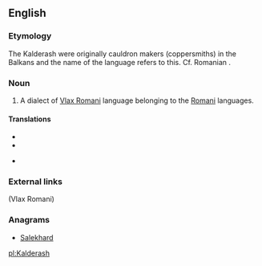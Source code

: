 {{wikipedia}}
==English==

===Etymology===
The Kalderash were originally cauldron makers (coppersmiths) in the Balkans and the name of the language refers to this. Cf. Romanian {{term|căldărar||coppersmith|lang=ro}}.

===Noun===
{{en-noun|-}}

# A dialect of [[Vlax Romani]] language belonging to the [[Romani]] languages.

====Translations====
{{trans-top}}
* {{trreq|bg}}
* {{trreq|rom}}
{{trans-mid}}
* {{trreq|ro}}
{{trans-bottom}}

===External links===
{{ethnologue|code=rmy}} (Vlax Romani)

===Anagrams===
* [[Salekhard#English|Salekhard]]

[[pl:Kalderash]]